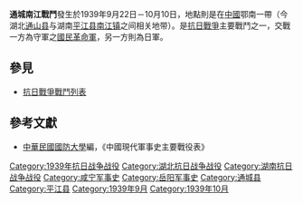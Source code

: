 {{Infobox Military Conflict|
campaign=|
image=|
caption=|
conflict=通城南江戰鬥|
date=1939年9月22日－10月10日|
place=[[中國|中國]]鄂南|
result=日軍於22日發動攻勢，並採錐形突擊，雙方激戰於龍廠朱溪廠，10月3日，日軍攻勢失敗，8日後撤，14日撒至通山，該戰鬥結束|
combatant1=中華民國國民革命軍79軍（140，82，98師）、20軍|
combatant2=日軍之中國派遣軍33師| 
commander1=[[夏楚中|夏楚中]]|
commander2=-|
strength1=|
strength2=|
casualties1=|
casualties2=|
}}
'''通城南江戰鬥'''發生於1939年9月22日－10月10日，地點則是在[[中國|中國]]鄂南一帶（今湖北[[通山县|通山县]]与湖南[[平江县|平江县]][[南江镇|南江镇]]之间相关地带）。是[[抗日戰爭|抗日戰爭]]主要戰鬥之一，交戰一方為守軍之[[國民革命軍|國民革命軍]]，另一方則為日軍。
==參見==
*[[抗日戰爭戰鬥列表|抗日戰爭戰鬥列表]]
==參考文獻==
*[[中華民國|中華民國]][[國防大學_(臺灣)|國防大學]]編，《中國現代軍事史主要戰役表》

[[Category:1939年抗日战争战役|Category:1939年抗日战争战役]]
[[Category:湖北抗日战争战役|Category:湖北抗日战争战役]]
[[Category:湖南抗日战争战役|Category:湖南抗日战争战役]]
[[Category:咸宁军事史|Category:咸宁军事史]]
[[Category:岳阳军事史|Category:岳阳军事史]]
[[Category:通城县|Category:通城县]]
[[Category:平江县|Category:平江县]]
[[Category:1939年9月|Category:1939年9月]]
[[Category:1939年10月|Category:1939年10月]]